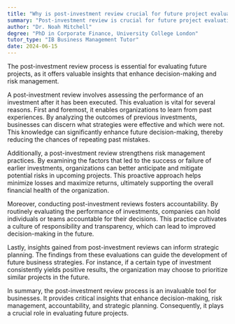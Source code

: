```yaml
---
title: "Why is post-investment review crucial for future project evaluations?"
summary: "Post-investment review is crucial for future project evaluations as it provides valuable insights for decision-making and risk management."
author: "Dr. Noah Mitchell"
degree: "PhD in Corporate Finance, University College London"
tutor_type: "IB Business Management Tutor"
date: 2024-06-15
---
```


The post-investment review process is essential for evaluating future projects, as it offers valuable insights that enhance decision-making and risk management.

A post-investment review involves assessing the performance of an investment after it has been executed. This evaluation is vital for several reasons. First and foremost, it enables organizations to learn from past experiences. By analyzing the outcomes of previous investments, businesses can discern what strategies were effective and which were not. This knowledge can significantly enhance future decision-making, thereby reducing the chances of repeating past mistakes.

Additionally, a post-investment review strengthens risk management practices. By examining the factors that led to the success or failure of earlier investments, organizations can better anticipate and mitigate potential risks in upcoming projects. This proactive approach helps minimize losses and maximize returns, ultimately supporting the overall financial health of the organization.

Moreover, conducting post-investment reviews fosters accountability. By routinely evaluating the performance of investments, companies can hold individuals or teams accountable for their decisions. This practice cultivates a culture of responsibility and transparency, which can lead to improved decision-making in the future.

Lastly, insights gained from post-investment reviews can inform strategic planning. The findings from these evaluations can guide the development of future business strategies. For instance, if a certain type of investment consistently yields positive results, the organization may choose to prioritize similar projects in the future.

In summary, the post-investment review process is an invaluable tool for businesses. It provides critical insights that enhance decision-making, risk management, accountability, and strategic planning. Consequently, it plays a crucial role in evaluating future projects.
    